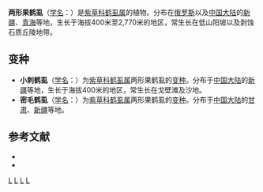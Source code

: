 {{Speciesbox
| genus = Lappula
| species = duplicicarpa
| authority = N. Pavl.
| subdivision_ranks =[[变种|变种]]
| subdivision =
* 两形果鹤虱 ''L. d.'' var. ''duplicicarpa''
* [[密毛鹤虱|密毛鹤虱]] ''L. d.'' var. ''densihispida''
* [[小刺鹤虱|小刺鹤虱]] ''L. d.'' var. ''brevispinula''
}}

'''两形果鹤虱'''（[[学名|学名]]：{{lang|la|''Lappula duplicicarpa''}}）是[[紫草科|紫草科]][[鹤虱属|鹤虱属]]的植物。分布在[[俄罗斯|俄罗斯]]以及[[中国大陆|中国大陆]]的[[新疆|新疆]]、[[青海|青海]]等地，生长于海拔400米至2,770米的地区，常生长在低山阳坡以及剥蚀石质丘陵地带。

== 变种 ==
* '''小刺鹤虱'''（[[学名|学名]]：{{lang|la|''Lappula duplicicarpa'' var. ''brevispinula''}}）为[[紫草科|紫草科]][[鹤虱属|鹤虱属]]两形果鹤虱的[[变种|变种]]。分布于[[中国大陆|中国大陆]]的[[新疆|新疆]]等地，生长于海拔400米的地区，常生长在戈壁滩及沙地。
* '''密毛鹤虱'''（[[学名|学名]]：{{lang|la|''Lappula duplicicarpa'' var. ''densihispida''}}）为[[紫草科|紫草科]][[鹤虱属|鹤虱属]]两形果鹤虱的[[变种|变种]]。分布于[[中国大陆|中国大陆]]的[[甘肃|甘肃]]、[[新疆|新疆]]等地。

== 参考文献 ==
<div class="references-small">
* {{FRPS}}
* {{cite web| url =http://www.bioinfo.cn/db05/KmzwSpecies.php?action=view&id=2496| title =两形果鹤虱（原变种）| work =《中国高等植物数据库全库》| publisher =中国科学院微生物研究所| author =昆明植物研究所| accessdate =2009-02-23| deadurl =yes| archiveurl =https://web.archive.org/web/20160305071213/http://www.bioinfo.cn/db05/KmzwSpecies.php?action=view&id=2496| archivedate =2016-03-05}}
</div>
{{Taxonbar|from=Q10871428}}

[[Category:鹤虱属|L]]
[[Category:俄羅斯植物|L]]
[[Category:新疆植物|L]]
[[Category:青海植物|L]]